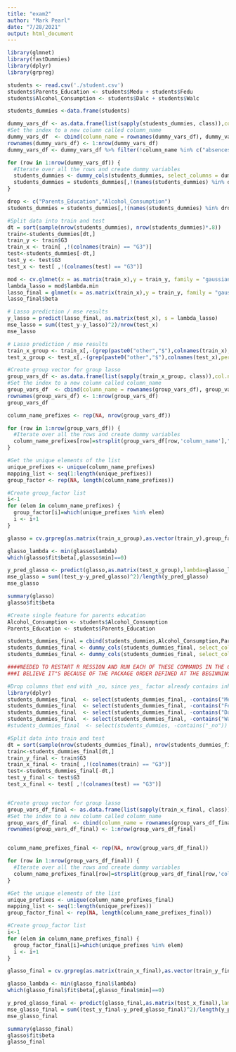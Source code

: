 ```yaml
---
title: "exam2"
author: "Mark Pearl"
date: "7/28/2021"
output: html_document
---
```

```r
library(glmnet)
library(fastDummies)
library(dplyr)
library(grpreg)
```

```r
students <- read.csv('./student.csv')
students$Parents_Education <- students$Medu + students$Fedu
students$Alcohol_Consumption <- students$Dalc + students$Walc 

students_dummies <-data.frame(students)

dummy_vars_df <- as.data.frame(list(sapply(students_dummies, class)),col.names = 'type')
#Set the index to a new column called column_name
dummy_vars_df  <- cbind(column_name = rownames(dummy_vars_df), dummy_vars_df)
rownames(dummy_vars_df) <- 1:nrow(dummy_vars_df)
dummy_vars_df <- dummy_vars_df %>% filter(!column_name %in% c("absences","G1","G2","G3","Parents_Education","Alcohol_Consumption"))

for (row in 1:nrow(dummy_vars_df)) {
  #Iterate over all the rows and create dummy variables
  students_dummies <- dummy_cols(students_dummies, select_columns = dummy_vars_df[row,'column_name'])
  students_dummies = students_dummies[,!(names(students_dummies) %in% dummy_vars_df[row,'column_name'])]
}

drop <- c("Parents_Education","Alcohol_Consumption")
students_dummies = students_dummies[,!(names(students_dummies) %in% drop)]

#Split data into train and test
dt = sort(sample(nrow(students_dummies), nrow(students_dummies)*.8))
train<-students_dummies[dt,]
train_y <- train$G3
train_x <- train[ ,!(colnames(train) == "G3")]
test<-students_dummies[-dt,]
test_y <- test$G3
test_x <- test[ ,!(colnames(test) == "G3")]
```

```r
mod <- cv.glmnet(x = as.matrix(train_x),y = train_y, family = "gaussian",alpha = 1, nfolds=10)
lambda_lasso = mod$lambda.min
lasso_final = glmnet(x = as.matrix(train_x),y = train_y, family = "gaussian",alpha = 1,lambda=lambda_lasso)
lasso_final$beta
```
```r
# Lasso prediction / mse results
y_lasso = predict(lasso_final, as.matrix(test_x), s = lambda_lasso)
mse_lasso = sum((test_y-y_lasso)^2)/nrow(test_x)
mse_lasso
```
```r
# Lasso prediction / mse results
train_x_group <- train_x[,-(grep(paste0("other","$"),colnames(train_x),perl= TRUE))]
test_x_group <- test_x[,-(grep(paste0("other","$"),colnames(test_x),perl= TRUE))]

#Create group vector for group lasso
group_vars_df <- as.data.frame(list(sapply(train_x_group, class)),col.names = 'type')
#Set the index to a new column called column_name
group_vars_df  <- cbind(column_name = rownames(group_vars_df), group_vars_df)
rownames(group_vars_df) <- 1:nrow(group_vars_df)
group_vars_df
```

```r
column_name_prefixes <- rep(NA, nrow(group_vars_df))

for (row in 1:nrow(group_vars_df)) {
  #Iterate over all the rows and create dummy variables
  column_name_prefixes[row]=strsplit(group_vars_df[row,'column_name'],"_")[[1]][1]
}

#Get the unique elements of the list
unique_prefixes <- unique(column_name_prefixes)
mapping_list <- seq(1:length(unique_prefixes))
group_factor <- rep(NA, length(column_name_prefixes))

#Create group_factor list
i<-1
for (elem in column_name_prefixes) {
  group_factor[i]=which(unique_prefixes %in% elem)
  i <- i+1
} 
```

```r
glasso = cv.grpreg(as.matrix(train_x_group),as.vector(train_y),group_factor)
```



```r
glasso_lambda <- min(glasso$lambda)
which(glasso$fit$beta[,glasso$min]==0)
```


```r
y_pred_glasso <- predict(glasso,as.matrix(test_x_group),lambda=glasso_lambda)
mse_glasso = sum((test_y-y_pred_glasso)^2)/length(y_pred_glasso)
mse_glasso
```
```r
summary(glasso)
glasso$fit$beta
```

```r
#Create single feature for parents education
Alcohol_Consumption <- students$Alcohol_Consumption
Parents_Education <- students$Parents_Education

students_dummies_final = cbind(students_dummies,Alcohol_Consumption,Parents_Education)
students_dummies_final <- dummy_cols(students_dummies_final, select_columns = "Alcohol_Consumption")
students_dummies_final <- dummy_cols(students_dummies_final, select_columns = "Parents_Education")
```

```r
####NEEDED TO RESTART R RESSION AND RUN EACH OF THESE COMMANDS IN THE CONSOLE FOR IT TO WORK
###I BELIEVE IT"S BECAUSE OF THE PACKAGE ORDER DEFINED AT THE BEGINNING

#Drop columns that end with _no, since yes_ factor already contains inherit grouping for the binary variable
library(dplyr)
students_dummies_final  <- select(students_dummies_final, -contains("Medu"))
students_dummies_final  <- select(students_dummies_final, -contains("Fedu"))
students_dummies_final  <- select(students_dummies_final, -contains("Dalc"))
students_dummies_final  <- select(students_dummies_final, -contains("Walc"))
#students_dummies_final  <- select(students_dummies, -contains("_no"))
```

``` r
#Split data into train and test
dt = sort(sample(nrow(students_dummies_final), nrow(students_dummies_final)*.8))
train<-students_dummies_final[dt,]
train_y_final <- train$G3
train_x_final <- train[ ,!(colnames(train) == "G3")]
test<-students_dummies_final[-dt,]
test_y_final <- test$G3
test_x_final <- test[ ,!(colnames(test) == "G3")]


#Create group vector for group lasso
group_vars_df_final <- as.data.frame(list(sapply(train_x_final, class)),col.names = 'type')
#Set the index to a new column called column_name
group_vars_df_final  <- cbind(column_name = rownames(group_vars_df_final), group_vars_df_final)
rownames(group_vars_df_final) <- 1:nrow(group_vars_df_final)


column_name_prefixes_final <- rep(NA, nrow(group_vars_df_final))

for (row in 1:nrow(group_vars_df_final)) {
  #Iterate over all the rows and create dummy variables
  column_name_prefixes_final[row]=strsplit(group_vars_df_final[row,'column_name'],"_")[[1]][1]
}

#Get the unique elements of the list
unique_prefixes <- unique(column_name_prefixes_final)
mapping_list <- seq(1:length(unique_prefixes))
group_factor_final <- rep(NA, length(column_name_prefixes_final))

#Create group_factor list
i<-1
for (elem in column_name_prefixes_final) {
  group_factor_final[i]=which(unique_prefixes %in% elem)
  i <- i+1
}
```

```r
glasso_final = cv.grpreg(as.matrix(train_x_final),as.vector(train_y_final),group_factor_final)
```

```r
glasso_lambda <- min(glasso_final$lambda)
which(glasso_final$fit$beta[,glasso_final$min]==0)
```

```r
y_pred_glasso_final <- predict(glasso_final,as.matrix(test_x_final),lambda=glasso_lambda)
mse_glasso_final = sum((test_y_final-y_pred_glasso_final)^2)/length(y_pred_glasso_final)
mse_glasso_final
```

```r
summary(glasso_final)
glasso$fit$beta
glasso_final
```